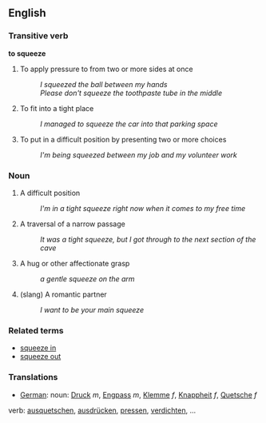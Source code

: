 == English ==

=== Transitive verb ===
'''to squeeze'''

# To apply pressure to from two or more sides at once
#: ''I squeezed the ball between my hands''
#: ''Please don't squeeze the toothpaste tube in the middle''
# To fit into a tight place
#: ''I managed to squeeze the car into that parking space''
# To put in a difficult position by presenting two or more choices
#: ''I'm being squeezed between my job and my volunteer work''

=== Noun ===

# A difficult position
#: ''I'm in a tight squeeze right now when it comes to my free time''
# A traversal of a narrow passage
#: ''It was a tight squeeze, but I got through to the next section of the cave''
# A hug or other affectionate grasp
#: ''a gentle squeeze on the arm''
# (slang) A romantic partner
#: ''I want to be your main squeeze''

=== Related terms ===

* [[squeeze in]]
* [[squeeze out]]

=== Translations ===

*[[German]]: noun: [[Druck]] ''m'', [[Engpass]] ''m'', [[Klemme]] ''f'', [[Knappheit]] ''f'', [[Quetsche]] ''f''
verb: [[ausquetschen]], [[ausdrücken]], [[pressen]], [[verdichten]], ...